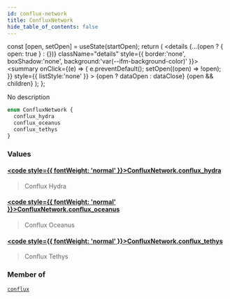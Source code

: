 ```yaml
---
id: conflux-network
title: ConfluxNetwork
hide_table_of_contents: false
---
```







  const [open, setOpen] = useState(startOpen);
  return (
    <details {...(open ? { open: true } : {})} className="details" style={{ border:'none', boxShadow:'none', background:'var(--ifm-background-color)' }}>
      <summary
        onClick={(e) => {
          e.preventDefault();
          setOpen((open) => !open);
        }}
        style={{ listStyle:'none' }}
      >
      {open ? dataOpen : dataClose}
      </summary>
      {open && children}
    </details>
  );
};








No description


```graphql
enum ConfluxNetwork {
  conflux_hydra
  conflux_oceanus
  conflux_tethys
}
```




### Values

#### [<code style={{ fontWeight: 'normal' }}>ConfluxNetwork.<b>conflux_hydra</b></code>](#)  
> 
> 
> Conflux Hydra
> 

#### [<code style={{ fontWeight: 'normal' }}>ConfluxNetwork.<b>conflux_oceanus</b></code>](#)  
> 
> 
> Conflux Oceanus
> 

#### [<code style={{ fontWeight: 'normal' }}>ConfluxNetwork.<b>conflux_tethys</b></code>](#)  
> 
> 
> Conflux Tethys
> 



### Member of

[`conflux`](/docs/graphql-reference/queries/conflux)  <Badge class="secondary" text="query"/>

